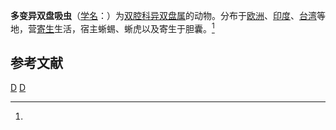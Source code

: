 {{Speciesbox
| taxon = Paradistomum mutabile
| binomial_authority = (Molin, 1859)<ref name='id9949'>{{cite web| url =http://www.bioinfo.cn/db05/BjdwSpecies.php?action=view&id=9949| title =多变异双盘吸虫| work =《中国动物物种编目数据库》| publisher =中国科学院微生物研究所| author =中国科学院动物研究所| accessdate =2009-04-16| deadurl =yes| archiveurl =https://web.archive.org/web/20160305043622/http://www.bioinfo.cn/db05/BjdwSpecies.php?action=view&id=9949| archivedate =2016-03-05}}</ref>
}}

'''多变异双盘吸虫'''（[[学名|学名]]：{{lang|la|''Paradistomum mutabile''}}）为[[双腔科|双腔科]][[异双盘属|异双盘属]]的动物。分布于[[欧洲|欧洲]]、[[印度|印度]]、[[台湾|台湾]]等地，营[[寄生|寄生]]生活，宿主蜥蜴、蜥虎以及寄生于胆囊。<ref name='id9949'/>

== 参考文献 ==
{{reflist}}

{{Taxonbar|from=Q5020187}}

[[Category:异双盘属|D]]
[[Category:1859年描述的动物|D]]


{{吸虫小作品}}